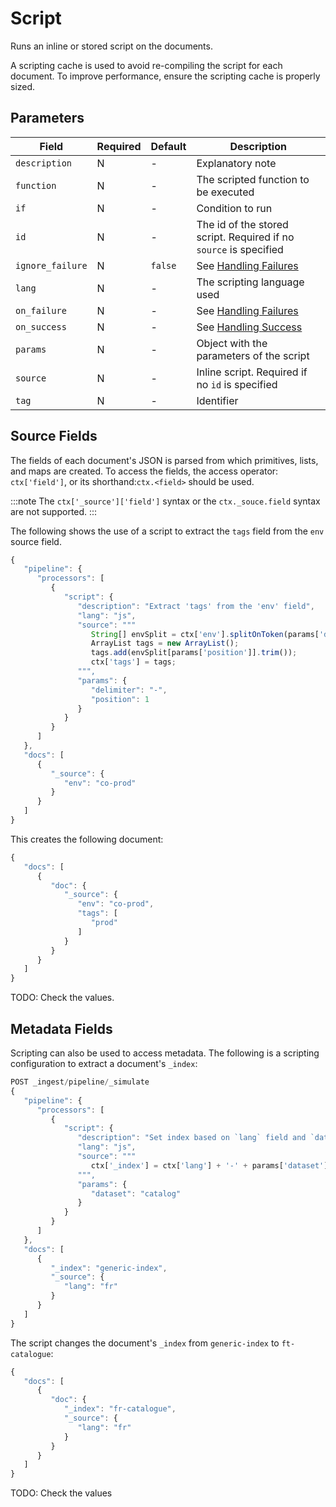 
# Script

<Synopsis>
Runs an inline or stored script on the documents.
</Synopsis>

A scripting cache is used to avoid re-compiling the script for each document. To improve performance, ensure the scripting cache is properly sized.

## Parameters

|Field|Required|Default|Description|
|---|---|---|---|
|`description`|N|-|Explanatory note|
|`function`|N|-|The scripted function to be executed|
|`if`|N|-|Condition to run|
|`id`|N|-|The id of the stored script. Required if no `source` is specified|
|`ignore_failure`|N|`false`|See [Handling Failures](../handling-failures.mdx)|
|`lang`|N|-|The scripting language used|
|`on_failure`|N|-|See [Handling Failures](../handling-failures.mdx)|
|`on_success`|N|-|See [Handling Success](../handling-success.mdx)|
|`params`|N|-|Object with the parameters of the script|
|`source`|N|-|Inline script. Required if no `id` is specified|
|`tag`|N|-|Identifier|

## Source Fields

The fields of each document's JSON is parsed from which primitives, lists, and maps are created. To access the fields, the access operator: `ctx['field']`, or its shorthand:`ctx.<field>` should be used.

:::note
The `ctx['_source']['field']` syntax or the `ctx._souce.field` syntax are not supported.
:::

The following shows the use of a script to extract the `tags` field from the `env` source field.

```js
{
   "pipeline": {
      "processors": [
         {
            "script": {
               "description": "Extract 'tags' from the 'env' field",
               "lang": "js",
               "source": """
                  String[] envSplit = ctx['env'].splitOnToken(params['delimiter']);
                  ArrayList tags = new ArrayList();
                  tags.add(envSplit[params['position']].trim());
                  ctx['tags'] = tags;
               """,
               "params": {
                  "delimiter": "-",
                  "position": 1
               }
            }
         }
      ]
   },
   "docs": [
      {
         "_source": {
            "env": "co-prod"
         }
      }
   ]
}
```

This creates the following document:

```js
{
   "docs": [
      {
         "doc": {
            "_source": {
               "env": "co-prod",
               "tags": [
                  "prod"
               ]
            }
         }
      }
   ]
}
```

TODO: Check the values.

## Metadata Fields

Scripting can also be used to access metadata. The following is a scripting configuration to extract a document's `_index`:

```js
POST _ingest/pipeline/_simulate
{
   "pipeline": {
      "processors": [
         {
            "script": {
               "description": "Set index based on `lang` field and `dataset` param",
               "lang": "js",
               "source": """
                  ctx['_index'] = ctx['lang'] + '-' + params['dataset'];
               """,
               "params": {
                  "dataset": "catalog"
               }
            }
         }
      ]
   },
   "docs": [
      {
         "_index": "generic-index",
         "_source": {
            "lang": "fr"
         }
      }
   ]
}
```

The script changes the document's `_index` from `generic-index` to `ft-catalogue`:

```js
{
   "docs": [
      {
         "doc": {
            "_index": "fr-catalogue",
            "_source": {
               "lang": "fr"
            }
         }
      }
   ]
}
```

TODO: Check the values
